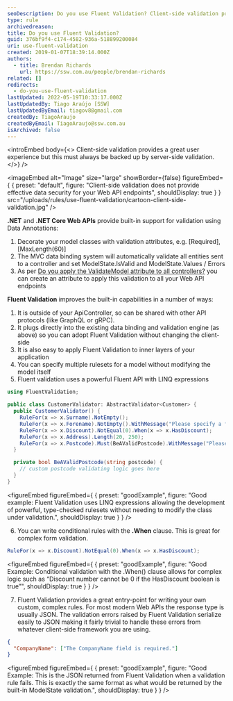 ```yaml
---
seoDescription: Do you use Fluent Validation? Client-side validation provides a great user experience but must always be backed up by server-side validation. .NET and .NET Core Web APIs provide built-in support for validation using Data Annotations.
type: rule
archivedreason:
title: Do you use Fluent Validation?
guid: 376bf9f4-c174-4582-936a-518899200084
uri: use-fluent-validation
created: 2019-01-07T18:39:14.000Z
authors:
  - title: Brendan Richards
    url: https://ssw.com.au/people/brendan-richards
related: []
redirects:
  - do-you-use-fluent-validation
lastUpdated: 2022-05-19T10:33:17.000Z
lastUpdatedBy: Tiago Araújo [SSW]
lastUpdatedByEmail: tiagov8@gmail.com
createdBy: TiagoAraujo
createdByEmail: TiagoAraujo@ssw.com.au
isArchived: false
---
```


<introEmbed
  body={<>
Client-side validation provides a great user experience but this must always be backed up by server-side validation.
  </>}
/>

<imageEmbed
  alt="Image"
  size="large"
  showBorder={false}
  figureEmbed={ {
    preset: "default",
    figure: "Client-side validation does not provide effective data security for your Web API endpoints",
    shouldDisplay: true
  } }
  src="/uploads/rules/use-fluent-validation/cartoon-client-side-validation.jpg"
/>

**.NET** and **.NET Core Web APIs** provide built-in support for validation using Data Annotations:

1. Decorate your model classes with validation attributes, e.g. [Required], [MaxLength(60)]
2. The MVC data binding system will automatically validate all entities sent to a controller and set ModelState.IsValid and ModelState.Values / Errors
3. As per [Do you apply the ValidateModel attribute to all controllers?](/do-you-apply-the-validatemodel-attribute-to-all-controllers) you can create an attribute to apply this validation to all your Web API endpoints

**Fluent Validation** improves the built-in capabilities in a number of ways:

1. It is outside of your ApiController, so can be shared with other API protocols (like GraphQL or gRPC).
2. It plugs directly into the existing data binding and validation engine (as above) so you can adopt Fluent Validation without changing the client-side
3. It is also easy to apply Fluent Validation to inner layers of your application
4. You can specify multiple rulesets for a model without modifying the model itself
5. Fluent validation uses a powerful Fluent API with LINQ expressions

```cs
using FluentValidation;

public class CustomerValidator: AbstractValidator<Customer> {
  public CustomerValidator() {
    RuleFor(x => x.Surname).NotEmpty();
    RuleFor(x => x.Forename).NotEmpty().WithMessage("Please specify a first name");
    RuleFor(x => x.Discount).NotEqual(0).When(x => x.HasDiscount);
    RuleFor(x => x.Address).Length(20, 250);
    RuleFor(x => x.Postcode).Must(BeAValidPostcode).WithMessage("Please specify a valid postcode");
  }

  private bool BeAValidPostcode(string postcode) {
    // custom postcode validating logic goes here
  }
}
```

<figureEmbed figureEmbed={ {
  preset: "goodExample",
  figure: "Good example: Fluent Validation uses LINQ expressions allowing the development of powerful, type-checked rulesets without needing to modify the class under validation.",
  shouldDisplay: true
} } />


6. You can write conditional rules with the **.When** clause. This is great for complex form validation.

```cs
RuleFor(x => x.Discount).NotEqual(0).When(x => x.HasDiscount);
```

<figureEmbed figureEmbed={ {
  preset: "goodExample",
  figure: "Good Example: Conditional validation with the .When() clause allows for complex logic such as “Discount number cannot be 0 if the HasDiscount boolean is true”",
  shouldDisplay: true
} } />


7. Fluent Validation provides a great entry-point for writing your own custom, complex rules. For most modern Web APIs the response type is usually JSON. The validation errors raised by Fluent Validation serialize easily to JSON making it fairly trivial to handle these errors from whatever client-side framework you are using.

```json
{
  "CompanyName": ["The CompanyName field is required."]
}
```

<figureEmbed figureEmbed={ {
  preset: "goodExample",
  figure: "Good Example: This is the JSON returned from Fluent Validation when a validation rule fails. This is exactly the same format as what would be returned by the built-in ModelState validation.",
  shouldDisplay: true
} } />
